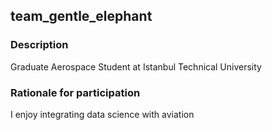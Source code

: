 ## team_gentle_elephant

### Description
Graduate Aerospace Student at Istanbul Technical University

### Rationale for participation
I enjoy integrating data science with aviation

